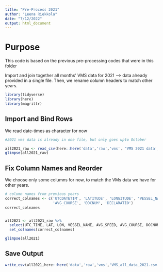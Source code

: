 ```yaml
---
title: "Pre-Process 2021"
author: "Leena Riekkola"
date: "7/12/2022"
output: html_document
---
```

# Purpose

This code is based on the previous pre-processing codes that were in this folder

Import and join together all months' VMS data for 2021 -->  data already provided in a single file. 
Then, we rename column headers to match other years.

```r
library(tidyverse)
library(here)
library(magrittr)
```

## Import and Bind Rows

We read date-times as character for now

```r
#2021 vms data is already in one file, but only goes upto October

all2021_raw <- read_csv(here::here('data','raw','vms', 'VMS 2021 data',paste0("vms_01012021_10042021.csv")),col_types='ccccddddddccc') 
glimpse(all2021_raw)


```


## Fix Column Names and Reorder

We choose only some columns for now, to match the VMs data we have for other years.

```r
# column names from previous years
correct_colnames <- c('UTCDATETIM', 'LATITUDE', 'LONGITUDE', 'VESSEL_NAM', 'AVG_SPEED', 
                      'AVG_COURSE', 'DOCNUM', 'DECLARATIO')
correct_colnames


all2021 <- all2021_raw %>% 
  select(UTC_TIME, LAT, LON, VESSEL_NAME, AVG_SPEED, AVG_COURSE, DOCNUM, DECLARATION_CODE) %>% 
  set_colnames(correct_colnames)

glimpse(all2021)
```

## Save Output

```r
write_csv(all2021,here::here('data','raw','vms','VMS_all_data_2021.csv'))
```